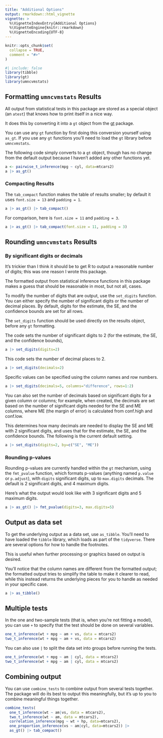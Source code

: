 ```yaml
---
title: "Additional Options"
output: rmarkdown::html_vignette
vignette: >
  %\VignetteIndexEntry{Additional Options}
  %\VignetteEngine{knitr::rmarkdown}
  %\VignetteEncoding{UTF-8}
---
```


```r
knitr::opts_chunk$set(
  collapse = TRUE,
  comment = "#>"
)
```

```r
#| include: false
library(tibble)
library(gt)
library(umncvmstats)
```

## Formatting `umncvmstats` Results

All output from statistical tests in this package are stored as a special object (an `atest`) that knows how to print itself in a nice way.

It does this by converting it into a `gt` object from the [gt](https://gt.rstudio.com/) package.

You can use any `gt` function by first doing this conversion yourself using `as_gt`. If you use any `gt` functions you'll need to load the `gt` library before `umncvmstats`.

The following code simply converts to a `gt` object, though has no change from the default output because I haven't added any other functions yet.

```r
a <- pairwise_t_inference(mpg ~ cyl, data=mtcars2)
a |> as_gt()
```

### Compacting Results

The `tab_compact` function makes the table of results smaller; by default it uses `font.size = 13` and `padding = 1`.

```r
a |> as_gt() |> tab_compact()
```

For comparison, here is `font.size = 11` and `padding = 3`.

```r
a |> as_gt() |> tab_compact(font.size = 11, padding = 3)
```

## Rounding `umncvmstats` Results

### By significant digits or decimals
It's trickier than I think it should be to get R to output a reasonable number of digits; this was one reason I wrote this package.

The formatted output from statistical inference functions in this package makes a guess that should be reasonable in most, but not all, cases.

To modify the number of digits that are output, use the `set_digits` function. You can either specify the number of significant digits or the number of decimal places. By default, digits for the estimate, the SE, and the confidence bounds are set for all rows.

The `set_digits` function should be used directly on the results object, before any `gt` formatting.

The code sets the number of significant digits to 2 (for the estimate, the SE, and the confidence bounds),
```r
a |> set_digits(digits=2)
```

This code sets the number of decimal places to 2.
```r
a |> set_digits(decimals=2)
```

Specific values can be specified using the column names and row numbers.
```r
a |> set_digits(decimals=5, columns="difference", rows=1:2)
```

You can also set the number of decimals based on significant digits for a given column or columns; for example, when created, the decimals are set based on the number of significant digits needed for the SE and ME columns, where ME (the margin of error) is calculated from conf.high and conf.low.

This determines how many decimals are needed to display the SE and ME with 2 significant digits, and uses that for the estimate, the SE, and the confidence bounds. The following is the current default setting.

```r
a |> set_digits(digits=2, by=c("SE", "ME"))
```

### Rounding p-values
Rounding p-values are currently handled within the `gt` mechanism, using the `fmt_pvalue` function, which formats p-values (anything named `p.value` or `p.adjust`), with `digits` significant digits, up to `max.digits` decimals. The default is 2 significant digits, and 4 maximum digits.

Here's what the output would look like with 3 significant digits and 5 maximum digits.
```r
a |> as_gt() |> fmt_pvalue(digits=3, max.digits=5)
```


## Output as data set

To get the underlying output as a data set, use `as_tibble`. You'll need to have loaded the `tibble` library, which loads as part of the `tidyverse`. There are several options for how to handle the footnotes.

This is useful when further processing or graphics based on output is desired.

You'll notice that the column names are different from the formatted output; the formatted output tries to simplify the table to make it clearer to read, while this instead returns the underlying pieces for you to handle as needed in your specific case.

```r
a |> as_tibble()
```

## Multiple tests

In the one and two-sample tests (that is, when you're not fitting a model), you can use `+` to specify
that the test should be done on several variables. 

```r
one_t_inference(wt + mpg ~ am + vs, data = mtcars2)
two_t_inference(wt + mpg ~ am + vs, data = mtcars2)
```

You can also use `|` to split the data set into groups before running the tests.

```r
one_t_inference(wt + mpg ~ am | cyl, data = mtcars2)
two_t_inference(wt + mpg ~ am | cyl, data = mtcars2)
```

## Combining output

You can use `combine_tests` to combine output from several tests together. 
The package will do its best to output this meaningfully, but it's up to you to combine
meaningful things together.

```r
combine_tests(
  one_t_inference(wt ~ am|vs, data = mtcars2),
  two_t_inference(wt ~ am, data = mtcars2),
  correlation_inference(mpg ~ wt + hp, data=mtcars2),
  one_proportion_inference(vs ~ am|cyl, data=mtcars2)) |>
  as_gt() |> tab_compact()
```
